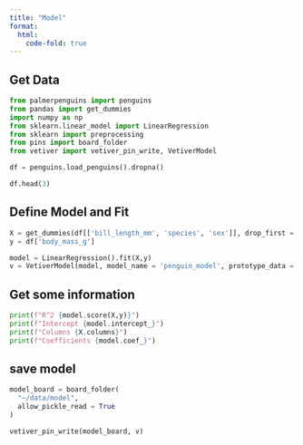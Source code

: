 ```yaml
---
title: "Model"
format:
  html:
    code-fold: true
---
```


## Get Data

```python
from palmerpenguins import penguins
from pandas import get_dummies
import numpy as np
from sklearn.linear_model import LinearRegression
from sklearn import preprocessing
from pins import board_folder
from vetiver import vetiver_pin_write, VetiverModel
```

```python
df = penguins.load_penguins().dropna()

df.head(3)
```


## Define Model and Fit

```python
X = get_dummies(df[['bill_length_mm', 'species', 'sex']], drop_first = True)
y = df['body_mass_g']

model = LinearRegression().fit(X,y)
v = VetiverModel(model, model_name = 'penguin_model', prototype_data = X)
```

## Get some information

```python
print(f"R^2 {model.score(X,y)}")
print(f"Intercept {model.intercept_}")
print(f"Columns {X.columns}")
print(f"Coefficients {model.coef_}")
```

## save model

```python

model_board = board_folder(
  "~/data/model",
  allow_pickle_read = True
)

vetiver_pin_write(model_board, v)

```

